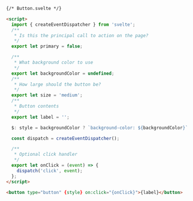 ```html
{/* Button.svelte */}

<script>
  import { createEventDispatcher } from 'svelte';
  /**
   * Is this the principal call to action on the page?
   */
  export let primary = false;

  /**
   * What background color to use
   */
  export let backgroundColor = undefined;
  /**
   * How large should the button be?
   */
  export let size = 'medium';
  /**
   * Button contents
   */
  export let label = '';

  $: style = backgroundColor ? `background-color: ${backgroundColor}` : '';

  const dispatch = createEventDispatcher();

  /**
   * Optional click handler
   */
  export let onClick = (event) => {
    dispatch('click', event);
  };
</script>

<button type="button" {style} on:click="{onClick}">{label}</button>
```
